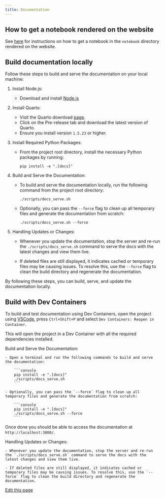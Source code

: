 ```yaml
---
title: Documentation
---
```


## How to get a notebook rendered on the website

See [here](https://github.com/ag2ai/ag2/blob/main/notebook/contributing.md#how-to-get-a-notebook-displayed-on-the-website) for instructions on how to get a notebook in the `notebook` directory rendered on the website.

## Build documentation locally

Follow these steps to build and serve the documentation on your local machine:

1. Install Node.js:
    - Download and install [Node.js](https://nodejs.org/en/download/)

2.  Install Quarto:
    - Visit the Quarto download [page](https://quarto.org/docs/download/).
    - Click on the Pre-release tab and download the latest version of Quarto.
    - Ensure you install version `1.5.23` or higher.

3. Install Required Python Packages:
    - From the project root directory, install the necessary Python packages by running:

        ```console
        pip install -e ".[docs]"
        ```

4. Build and Serve the Documentation:

    - To build and serve the documentation locally, run the following command from the project root directory:

        ```console
        ./scripts/docs_serve.sh
        ```

    - Optionally, you can pass the `--force` flag to clean up all temporary files and generate the documentation from scratch:

        ```console
        ./scripts/docs_serve.sh --force
        ```

5. Handling Updates or Changes:

    - Whenever you update the documentation, stop the server and re-run the `./scripts/docs_serve.sh` command to serve the docs with the latest changes and view them live.

    - If deleted files are still displayed, it indicates cached or temporary files may be causing issues. To resolve this, use the `--force` flag to clean the build directory and regenerate the documentation.

By following these steps, you can build, serve, and update the documentation locally.

## Build with Dev Containers

To build and test documentation using Dev Containers, open the project using [VSCode](https://code.visualstudio.com/), press `Ctrl+Shift+P` and select `Dev Containers: Reopen in Container`.

This will open the project in a Dev Container with all the required dependencies installed.

Build and Serve the Documentation:

    - Open a terminal and run the following commands to build and serve the documentation:

        ```console
        pip install -e ".[docs]"
        ./scripts/docs_serve.sh
        ```

    - Optionally, you can pass the `--force` flag to clean up all temporary files and generate the documentation from scratch:

        ```console
        pip install -e ".[docs]"
        ./scripts/docs_serve.sh --force
        ```

Once done you should be able to access the documentation at `http://localhost:3000/`.

Handling Updates or Changes:

    - Whenever you update the documentation, stop the server and re-run the `./scripts/docs_serve.sh` command to serve the docs with the latest changes and view them live.

    - If deleted files are still displayed, it indicates cached or temporary files may be causing issues. To resolve this, use the `--force` flag to clean the build directory and regenerate the documentation.

<div className="edit-url-container">
    <a className="edit-url" href="https://github.com/ag2ai/ag2/edit/main/website/docs/contributor-guide/documentation.mdx" target='_blank'><Icon icon="pen" iconType="solid" size="13px"/> Edit this page</a>
</div>

